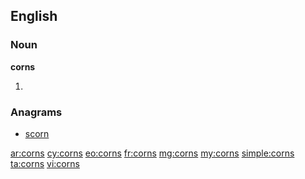 ==English==

===Noun===
'''corns'''

# {{plural of|corn}}

===Anagrams===
* [[scorn#English|scorn]]

[[ar:corns]]
[[cy:corns]]
[[eo:corns]]
[[fr:corns]]
[[mg:corns]]
[[my:corns]]
[[simple:corns]]
[[ta:corns]]
[[vi:corns]]